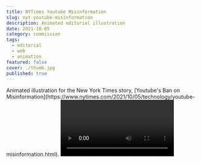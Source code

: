```yaml
---
title: NYTimes Youtube Misinformation
slug: nyt-youtube-misinformation
description: Animated editorial illustration
date: 2021-10-05
category: commission
tags:
  - editorial
  - web
  - animation
featured: false
cover: ./thumb.jpg
published: true
---
```



<GC>
  Animated illustration for the New York Times story, [Youtube's Ban on
  Misinformation](https://www.nytimes.com/2021/10/05/technology/youtube-misinformation.html).
</GC>

<GC bleed>
  <Video src={vid1} />
</GC>
